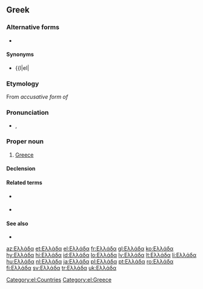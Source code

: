 ==Greek==
===Alternative forms===
* {{l|el|Ελλάς|tr=Ellás|g=f}}

====Synonyms====
* {{l|el|

===Etymology===
From {{etyl|grc|el}} {{term|Ἑλλάς|Ἑλλάδα|lang=grc|}} ''accusative form of'' {{term|Ἑλλάς||Greece|lang=grc}}

===Pronunciation===
* {{IPA|/eˈlaða/|lang=el}}, {{SAMPA|/e"laDa/|lang=el}}

===Proper noun===
{{el-noun-proper|f|Elláda}}
# [[Greece]]

====Declension====
{{el-nF-α-2a|Ελλάδ}}

====Related terms====
* {{l|el|ελληνικός|gloss=Greek|tr=ellinikós}} {{italbrac|adjective}}
* {{l|el|ελληνικά|gloss=Greek|g=n|g2=p}} {{italbrac|language}}

====See also====
* {{pedialite|lang=el}}

[[Category:el:Countries]]
[[Category:el:Greece]]

{{DEFAULTSORT:ελλαδα}}

[[az:Ελλάδα]]
[[et:Ελλάδα]]
[[el:Ελλάδα]]
[[fr:Ελλάδα]]
[[gl:Ελλάδα]]
[[ko:Ελλάδα]]
[[hy:Ελλάδα]]
[[hi:Ελλάδα]]
[[id:Ελλάδα]]
[[lo:Ελλάδα]]
[[lv:Ελλάδα]]
[[lt:Ελλάδα]]
[[li:Ελλάδα]]
[[hu:Ελλάδα]]
[[nl:Ελλάδα]]
[[ja:Ελλάδα]]
[[pl:Ελλάδα]]
[[pt:Ελλάδα]]
[[ro:Ελλάδα]]
[[fi:Ελλάδα]]
[[sv:Ελλάδα]]
[[tr:Ελλάδα]]
[[uk:Ελλάδα]]